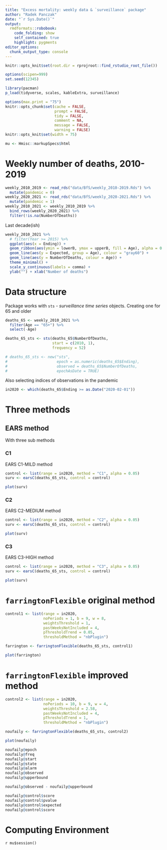```yaml
---
title: "Excess mortality: weekly data & `surveillance` package"
author: "Radek Panczak"
date: "`r Sys.Date()`"
output:
  rmdformats::robobook:
    code_folding: show
    self_contained: true
    highlight: pygments
editor_options: 
  chunk_output_type: console
---
```



```r
knitr::opts_knit$set(root.dir = rprojroot::find_rstudio_root_file())

options(scipen=999)
set.seed(12345)

library(pacman)
p_load(tidyverse, scales, kableExtra, surveillance)

options(max.print = "75")
knitr::opts_chunk$set(cache = FALSE,
                      prompt = FALSE,
                      tidy = FALSE,
                      comment = NA,
                      message = FALSE,
                      warning = FALSE)
knitr::opts_knit$set(width = 75)

mu <- Hmisc::markupSpecs$html
```

<!-- ----------------------------------------------------- -->

# Weekly number of deaths, 2010-2019

```r
weekly_2010_2019 <- read_rds("data/BfS/weekly_2010-2019.Rds") %>% 
  mutate(pandemic = 0)
weekly_2020_2021 <- read_rds("data/BfS/weekly_2020-2021.Rds") %>% 
  mutate(pandemic = 1)
weekly_2010_2021 <- weekly_2010_2019 %>% 
  bind_rows(weekly_2020_2021) %>% 
  filter(!is.na(NumberOfDeaths))
```

Last decade(ish)

```r
weekly_2010_2021 %>% 
  # filter(Year >= 2015) %>% 
  ggplot(aes(x = Ending)) +
  geom_ribbon(aes(ymin = lowerB, ymax = upperB, fill = Age), alpha = 0.1) +
  geom_line(aes(y = Expected, group = Age), colour = "gray60") + 
  geom_line(aes(y = NumberOfDeaths, colour = Age)) + 
  theme_minimal() + 
  scale_y_continuous(labels = comma) +
  ylab("") + xlab("Number of deaths")
```

# Data structure

Package works with `sts` - *surveillance time series* objects. Creating one for 65 and older

```r
deaths_65 <- weekly_2010_2021 %>% 
  filter(Age == "65+") %>% 
  select(-Age)

deaths_65_sts <- sts(deaths_65$NumberOfDeaths, 
                     start = c(2010, 1), 
                     frequency = 52)

# deaths_65_sts <- new("sts", 
#                      epoch = as.numeric(deaths_65$Ending),
#                      observed = deaths_65$NumberOfDeaths, 
#                      epochAsDate = TRUE)
```

Also selecting indices of observations in the pandemic

```r
in2020 <- which(deaths_65$Ending >= as.Date("2020-02-01"))
```

# Three methods 

##  EARS method {.tabset}

With three sub methods

### C1

EARS C1-MILD method 

```r
control <- list(range = in2020, method = "C1", alpha = 0.05)
surv <- earsC(deaths_65_sts, control = control)
```

```r
plot(surv)
```

### C2

EARS C2-MEDIUM method

```r
control <- list(range = in2020, method = "C2", alpha = 0.05)
surv <- earsC(deaths_65_sts, control = control)
```

```r
plot(surv)
```

### C3

EARS C3-HIGH method

```r
control <- list(range = in2020, method = "C3", alpha = 0.05)
surv <- earsC(deaths_65_sts, control = control)
```

```r
plot(surv)
```

# `farringtonFlexible` original method

```r
control1 <- list(range = in2020, 
                 noPeriods = 1, b = 9, w = 8,
                 weightsThreshold = 1, 
                 pastWeeksNotIncluded = 4,
                 pThresholdTrend = 0.05, 
                 thresholdMethod = "nbPlugin")

farrington <- farringtonFlexible(deaths_65_sts, control1)
```

```r
plot(farrington)
```

# `farringtonFlexible` improved method

```r
control2 <- list(range = in2020, 
                 noPeriods = 10, b = 9, w = 4,
                 weightsThreshold = 2.58, 
                 pastWeeksNotIncluded = 4,
                 pThresholdTrend = 1, 
                 thresholdMethod = "nbPlugin")

noufaily <- farringtonFlexible(deaths_65_sts, control2)
```

```r
plot(noufaily)
```


```r
noufaily@epoch
noufaily@freq
noufaily@start
noufaily@state
noufaily@alarm
noufaily@observed
noufaily@upperbound

noufaily@observed - noufaily@upperbound

noufaily@control$score
noufaily@control$pvalue
noufaily@control$expected
noufaily@control$score

```

<!-- ----------------------------------------------------- -->

# Computing Environment

`r mu$session()`